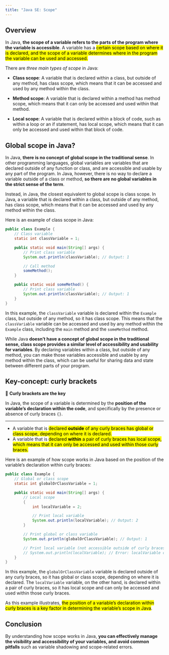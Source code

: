 ```yaml
---
title: "Java SE: Scope"
---
```


## Overview

In Java, **the scope of a variable refers to the parts of the program where the variable is accessible**. A variable has a <mark>certain scope based on where it is declared<mark>, and the scope of a variable determines where in the program the variable can be used and accessed.

There are *three main types of scope* in Java:

- **Class scope**: A variable that is declared within a class, but outside of any method, has class scope, which means that it can be accessed and used by any method within the class.

- **Method scope**: A variable that is declared within a method has method scope, which means that it can only be accessed and used within that method.

- **Local scope**: A variable that is declared within a block of code, such as within a loop or an if statement, has local scope, which means that it can only be accessed and used within that block of code.

## Global scope in Java?

In Java, **there is no concept of global scope in the traditional sense**. In other programming languages, global variables are variables that are declared outside of any function or class, and are accessible and usable by any part of the program. In Java, however, there is no way to declare a variable outside of a class or method, **so there are no global variables in the strict sense of the term**.

Instead, in Java, the closest equivalent to global scope is class scope. In Java, a variable that is declared within a class, but outside of any method, has class scope, which means that it can be accessed and used by any method within the class.

Here is an example of class scope in Java:

``` java
public class Example {
    // Class variable
    static int classVariable = 1;

    public static void main(String[] args) {
        // Print class variable
        System.out.println(classVariable); // Output: 1

        // Call method
        someMethod();
    }

    public static void someMethod() {
        // Print class variable
        System.out.println(classVariable); // Output: 1
    }
}

```

In this example, the `classVariable` variable is declared within the `Example` class, but outside of any method, so it has class scope. This means that the `classVariable` variable can be accessed and used by any method within the `Example` class, including the `main` method and the `someMethod` method.

While Java **doesn't have a concept of global scope in the traditional sense, class scope provides a similar level of accessibility and usability for variables**. By declaring variables within a class, but outside of any method, you can make those variables accessible and usable by any method within the class, which can be useful for sharing data and state between different parts of your program.

## Key-concept: curly brackets

::: {.summary}
📘 **Curly brackets are the key**

In Java, the scope of a variable is determined by the **position of the variable's declaration within the code**, and specifically by the presence or absence of curly braces ``{}``.

:::

---

- A variable that is <mark>declared **outside** of any curly braces has global or class scope, depending on where it is declared<mark>. 
- A variable that is <mark>declared **within** a pair of curly braces has local scope, which means that it can only be accessed and used within those curly braces<mark>.

Here is an example of how scope works in Java based on the position of the variable's declaration within curly braces:


``` java
public class Example {
    // Global or class scope
    static int globalOrClassVariable = 1;

    public static void main(String[] args) {
        // Local scope
        {
            int localVariable = 2;

            // Print local variable
            System.out.println(localVariable); // Output: 2
        }

        // Print global or class variable
        System.out.println(globalOrClassVariable); // Output: 1

        // Print local variable (not accessible outside of curly braces)
        // System.out.println(localVariable); // Error: localVariable cannot be resolved
    }
}

```

In this example, the `globalOrClassVariable` variable is declared outside of any curly braces, so it has global or class scope, depending on where it is declared. The `localVariable` variable, on the other hand, is declared within a pair of curly braces, so it has local scope and can only be accessed and used within those curly braces.

As this example illustrates, <mark>the position of a variable's declaration within curly braces is a key factor in determining the variable's scope in Java</mark>.

## Conclusion

By understanding how scope works in Java, **you can effectively manage the visibility and accessibility of your variables, and avoid common pitfalls** such as variable shadowing and scope-related errors.
